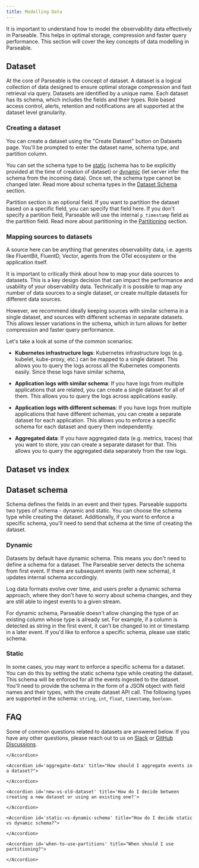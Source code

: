 ```yaml
---
title: Modelling Data
---
```



It is important to understand how to model the observability data effectively in Parseable. This helps in optimal storage, compression and faster query performance. This section will cover the key concepts of data modelling in Parseable.

## Dataset

At the core of Parseable is the concept of dataset. A dataset is a logical collection of data designed to ensure optimal storage compression and fast retrieval via query. Datasets are identified by a unique name. Each dataset has its schema, which includes the fields and their types. Role based access control, alerts, retention and notifications are all supported at the dataset level granularity.

### Creating a dataset

You can create a dataset using the "Create Dataset" button on Datasets page. You'll be prompted to enter the dataset name, schema type, and partition column. 

You can set the schema type to be [static](#static) (schema has to be explicitly provided at the time of creation of dataset) or [dynamic](#dynamic) (let server infer the schema from the incoming data). Once set, the schema type cannot be changed later. Read more about schema types in the [Dataset Schema](#dataset-schema) section.

Partition section is an optional field. If you want to partition the dataset based on a specific field, you can specify that field here. If you don't specify a partition field, Parseable will use the internal `p_timestamp` field as the partition field. Read more about partitioning in the [Partitioning](/docs/key-concepts/partitioning) section.

### Mapping sources to datasets

A source here can be anything that generates observability data, i.e. agents like FluentBit, FluentD, Vector, agents from the OTel ecosystem or the application itself.

It is important to critically think about how to map your data sources to datasets. This is a key design decision that can impact the performance and usability of your observability data. Technically it is possible to map any number of data sources to a single dataset, or create multiple datasets for different data sources. 

However, we recommend ideally keeping sources with similar schema in a single dataset, and sources with different schemas in separate datasets. This allows lesser variations in the schema, which in turn allows for better compression and faster query performance.

Let's take a look at some of the common scenarios:

- **Kubernetes infrastructure logs**: Kubernetes infrastructure logs (e.g. kubelet, kube-proxy, etc.) can be mapped to a single dataset. This allows you to query the logs across all the Kubernetes components easily. Since these logs have similar schema, 

- **Application logs with similar schema**: If you have logs from multiple applications that are related, you can create a single dataset for all of them. This allows you to query the logs across applications easily.

- **Application logs with different schemas**: If you have logs from multiple applications that have different schemas, you can create a separate dataset for each application. This allows you to enforce a specific schema for each dataset and query them independently.

- **Aggregated data**: If you have aggregated data (e.g. metrics, traces) that you want to store, you can create a separate dataset for that. This allows you to query the aggregated data separately from the raw logs.

## Dataset vs index

## Dataset schema

Schema defines the fields in an event and their types. Parseable supports two types of schema - dynamic and static. You can choose the schema type while creating the dataset. Additionally, if you want to enforce a specific schema, you'll need to send that schema at the time of creating the dataset.

### Dynamic

Datasets by default have dynamic schema. This means you don't need to define a schema for a dataset. The Parseable server detects the schema from first event. If there are subsequent events (with new schema), it updates internal schema accordingly.

Log data formats evolve over time, and users prefer a dynamic schema approach, where they don't have to worry about schema changes, and they are still able to ingest events to a given stream.

<Callout type="info">
For dynamic schema, Parseable doesn't allow changing the type of an existing column whose type is already set. For example, if a column is detected as string in the first event, it can't be changed to int or timestamp in a later event. If you'd like to enforce a specific schema, please use static schema.
</Callout>

### Static

In some cases, you may want to enforce a specific schema for a dataset. You can do this by setting the static schema type while creating the dataset. This schema will be enforced for all the events ingested to the dataset. You'll need to provide the schema in the form of a JSON object with field names and their types, with the create dataset API call. The following types are supported in the schema: `string`, `int`, `float`, `timestamp`, `boolean`.

## FAQ

Some of common questions related to datasets are answered below. If you have any other questions, please reach out to us on [Slack](http://logg.ing/community) or [GitHub Discussions](http://github.com/parseablehq/parseable/discussions).

<Accordions>
    <Accordion id='dataset-vs-index' title="Is a dataset equivalent to an index in Elasticsearch?">

    </Accordion>

    <Accordion id='aggregate-data' title="How should I aggregate events in a dataset?">

    </Accordion>

    <Accordion id='new-vs-old-dataset' title='How do I decide between creating a new dataset or using an existing one?'>

    </Accordion>

    <Accordion id='static-vs-dynamic-schema' title="How do I decide static vs dynamic schema?">

    </Accordion>

    <Accordion id='when-to-use-partitions' title="When should I use partitioning?">

    </Accordion>

</Accordions>